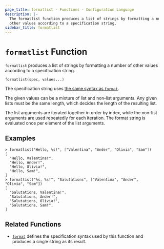 ```yaml
---
page_title: formatlist - Functions - Configuration Language
description: |-
  The formatlist function produces a list of strings by formatting a number of
  other values according to a specification string.
sidebar_title: formatlist
---
```


# `formatlist` Function

`formatlist` produces a list of strings by formatting a number of other
values according to a specification string.

```hcl
formatlist(spec, values...)
```

The specification string uses
[the same syntax as `format`](/language/functions/format#specification-syntax).

The given values can be a mixture of list and non-list arguments. Any given
lists must be the same length, which decides the length of the resulting list.

The list arguments are iterated together in order by index, while the non-list
arguments are used repeatedly for each iteration. The format string is evaluated
once per element of the list arguments.

## Examples

```
> formatlist("Hello, %s!", ["Valentina", "Ander", "Olivia", "Sam"])
[
  "Hello, Valentina!",
  "Hello, Ander!",
  "Hello, Olivia!",
  "Hello, Sam!",
]
> formatlist("%s, %s!", "Salutations", ["Valentina", "Ander", "Olivia", "Sam"])
[
  "Salutations, Valentina!",
  "Salutations, Ander!",
  "Salutations, Olivia!",
  "Salutations, Sam!",
]
```

## Related Functions

- [`format`](/language/functions/format) defines the specification syntax used by this
  function and produces a single string as its result.
